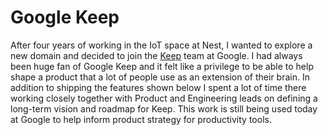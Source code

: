 <ImageZoom
  src="/projects/keep/docs.gif"
  alt="GIF of Google Docs web app being used with Google Keep"
/>

# Google Keep

<ProjectDetail title="Role" description="Lead UX Designer" />
<ProjectDetail title="Time" description="2017 ↔ 2018" />
<ProjectDetail title="Tools" description="Sketch, Keynote" />

After four years of working in the IoT space at Nest, I wanted to explore a new domain and decided to join the [Keep](https://google.com/keep) team at Google. I had always been huge fan of Google Keep and it felt like a privilege to be able to help shape a product that a lot of people use as an extension of their brain. In addition to shipping the features shown below I spent a lot of time there working closely together with Product and Engineering leads on defining a long-term vision and roadmap for Keep. This work is still being used today at Google to help inform product strategy for productivity tools.

<TwoColumnImage
  src="/projects/keep/material.png"
  alt="Screenshot of Google Keep app using the Google Material design theme"
  title="Google Material Redesign"
  description="I redesigned and launched a new version of the Google Keep app using the Google Material design framework."
/>

<TwoColumnImage
  src="/projects/keep/dark-mode.png"
  alt="Screenshot of Google Keep app with dark mode turned on"
  title="Dark Mode"
  description="I led the efforts at Google to bring Dark Mode support to major productivity apps like Gmail, Calendar, Drive, and Keep."
  side="right"
/>

<TwoColumnImage
  src="/projects/keep/indent.png"
  alt="Screenshot of Google Keep app showing list item indentation"
  title="List Item Indent and Markdown"
  description="I provided UX support for the launch of multiple new features in the Keep app, including List Item Indent and Markdown support."
/>
